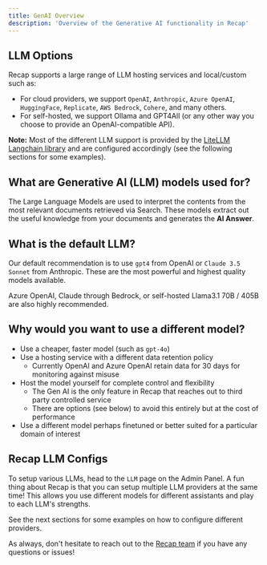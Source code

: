 ```yaml
---
title: GenAI Overview
description: 'Overview of the Generative AI functionality in Recap'
---
```


## LLM Options
Recap supports a large range of LLM hosting services and local/custom such as:

- For cloud providers, we support `OpenAI`, `Anthropic`, `Azure OpenAI`, `HuggingFace`, `Replicate`, `AWS Bedrock`, `Cohere`, and many others.
- For self-hosted, we support Ollama and GPT4All (or any other way you choose to provide an OpenAI-compatible API).

**Note:** Most of the different LLM support is provided by the [LiteLLM Langchain library](https://python.langchain.com/docs/integrations/chat/litellm)
and are configured accordingly (see the following sections for some examples).


## What are Generative AI (LLM) models used for?
The Large Language Models are used to interpret the contents from the most relevant documents retrieved via Search.
These models extract out the useful knowledge from your documents and generates the **AI Answer**.


## What is the default LLM?
Our default recommendation is to use `gpt4` from OpenAI or `Claude 3.5 Sonnet` from Anthropic. These are the most powerful and highest quality models available.

Azure OpenAI, Claude through Bedrock, or self-hosted Llama3.1 70B / 405B are also highly recommended. 

## Why would you want to use a different model?
- Use a cheaper, faster model (such as `gpt-4o`)
- Use a hosting service with a different data retention policy
    - Currently OpenAI and Azure OpenAI retain data for 30 days for monitoring against misuse
- Host the model yourself for complete control and flexibility
    - The Gen AI is the only feature in Recap that reaches out to third party controlled service
    - There are options (see below) to avoid this entirely but at the cost of performance
- Use a different model perhaps finetuned or better suited for a particular domain of interest


## Recap LLM Configs
To setup various LLMs, head to the `LLM` page on the Admin Panel. A fun thing about Recap is that 
you can setup multiple LLM providers at the same time! This allows you use different models for different
assistants and play to each LLM's strengths.

See the next sections for some examples on how to configure different providers.

As always, don't hesitate to reach out to the [Recap team](https://docs.Recap.dev/contact_us) if you have any
questions or issues!
